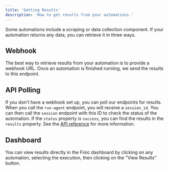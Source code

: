 ```yaml
---
title: 'Getting Results'
description: 'How to get results from your automations.'
---
```


Some automations include a scraping or data collection component. If your automation returns any data, you can retrieve it in three ways.

## Webhook
The best way to retrieve results from your automation is to provide a webhook URL. Once an automation is finished running, we send the results to this endpoint.

## API Polling
If you don't have a webhook set up, you can poll our endpoints for results. When you call the `run-agent` endpoint, you will receive a `session_id`. You can then call the
`session` endpoint with this ID to check the status of the automation. If the `status` property is `success`, you can find the results in the `results` property. See
the [API reference](/api-reference/endpoints/session) for more information.

## Dashboard
You can view results directly in the Finic dashboard by clicking on any automation, selecting the execution, then clicking on the "View Results" button.